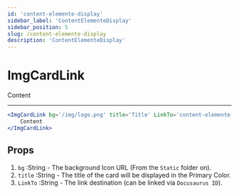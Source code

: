 ```yaml
---
id: 'content-elemente-display'
sidebar_label: 'ContentElementeDisplay'
sidebar_position: 5
slug: /content-elemente-display
description: 'ContentElementeDisplay'
---
```


# ImgCardLink
<ImgCardLink bg='/img/logo.png' title='Title' LinkTo='content-elemente-display'>
  Content
</ImgCardLink>

---

```jsx title='index.mdx'  showLineNumbers
<ImgCardLink bg='/img/logo.png' title='Title' LinkTo='content-elemente-display'>
    Content
</ImgCardLink>
```


## Props

1. `bg` :String - The background Icon URL (From the `Static` folder on).
2. `title` :String - The title of the card will be displayed in the Primary Color.
3. `LinkTo` :String - The link destination (can be linked via `Docusaurus ID`).

